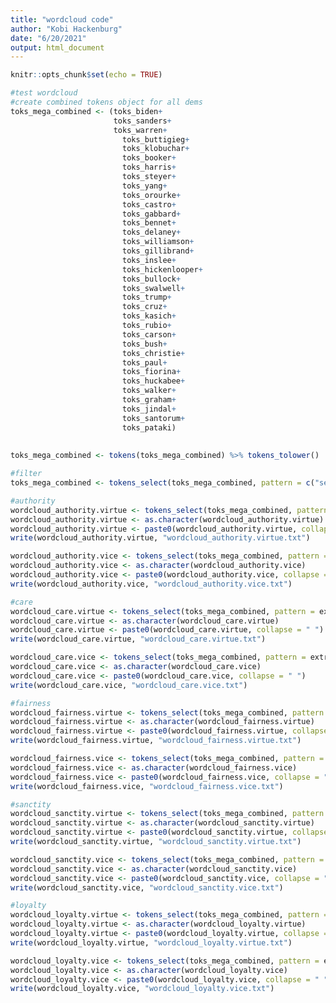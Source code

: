 ```yaml
---
title: "wordcloud code"
author: "Kobi Hackenburg"
date: "6/20/2021"
output: html_document
---
```


```r
knitr::opts_chunk$set(echo = TRUE)
```

```r
#test wordcloud
#create combined tokens object for all dems
toks_mega_combined <- (toks_biden+
                       toks_sanders+
                       toks_warren+
                         toks_buttigieg+
                         toks_klobuchar+
                         toks_booker+
                         toks_harris+
                         toks_steyer+
                         toks_yang+
                         toks_orourke+
                         toks_castro+
                         toks_gabbard+
                         toks_bennet+
                         toks_delaney+
                         toks_williamson+
                         toks_gillibrand+
                         toks_inslee+
                         toks_hickenlooper+
                         toks_bullock+
                         toks_swalwell+
                         toks_trump+
                         toks_cruz+
                         toks_kasich+
                         toks_rubio+
                         toks_carson+
                         toks_bush+
                         toks_christie+
                         toks_paul+
                         toks_fiorina+
                         toks_huckabee+
                         toks_walker+
                         toks_graham+
                         toks_jindal+
                         toks_santorum+
                         toks_pataki)
                         
                        
toks_mega_combined <- tokens(toks_mega_combined) %>% tokens_tolower()

#filter
toks_mega_combined <- tokens_select(toks_mega_combined, pattern = c("sexual", "president*", "presidential", "protect"), selection = "remove", valuetype = "glob")

#authority
wordcloud_authority.virtue <- tokens_select(toks_mega_combined, pattern = extracted_dict$authority.virtue_ex, valuetype = "glob") 
wordcloud_authority.virtue <- as.character(wordcloud_authority.virtue)
wordcloud_authority.virtue <- paste0(wordcloud_authority.virtue, collapse = " ")
write(wordcloud_authority.virtue, "wordcloud_authority.virtue.txt")

wordcloud_authority.vice <- tokens_select(toks_mega_combined, pattern = extracted_dict$authority.vice_ex, valuetype = "glob") 
wordcloud_authority.vice <- as.character(wordcloud_authority.vice)
wordcloud_authority.vice <- paste0(wordcloud_authority.vice, collapse = " ")
write(wordcloud_authority.vice, "wordcloud_authority.vice.txt")

#care
wordcloud_care.virtue <- tokens_select(toks_mega_combined, pattern = extracted_dict$care.virtue_ex, valuetype = "glob") 
wordcloud_care.virtue <- as.character(wordcloud_care.virtue)
wordcloud_care.virtue <- paste0(wordcloud_care.virtue, collapse = " ")
write(wordcloud_care.virtue, "wordcloud_care.virtue.txt")

wordcloud_care.vice <- tokens_select(toks_mega_combined, pattern = extracted_dict$care.vice_ex, valuetype = "glob") 
wordcloud_care.vice <- as.character(wordcloud_care.vice)
wordcloud_care.vice <- paste0(wordcloud_care.vice, collapse = " ")
write(wordcloud_care.vice, "wordcloud_care.vice.txt")

#fairness
wordcloud_fairness.virtue <- tokens_select(toks_mega_combined, pattern = extracted_dict$fairness.virtue_ex, valuetype = "glob") 
wordcloud_fairness.virtue <- as.character(wordcloud_fairness.virtue)
wordcloud_fairness.virtue <- paste0(wordcloud_fairness.virtue, collapse = " ")
write(wordcloud_fairness.virtue, "wordcloud_fairness.virtue.txt")

wordcloud_fairness.vice <- tokens_select(toks_mega_combined, pattern = extracted_dict$fairness.vice_ex, valuetype = "glob") 
wordcloud_fairness.vice <- as.character(wordcloud_fairness.vice)
wordcloud_fairness.vice <- paste0(wordcloud_fairness.vice, collapse = " ")
write(wordcloud_fairness.vice, "wordcloud_fairness.vice.txt")

#sanctity
wordcloud_sanctity.virtue <- tokens_select(toks_mega_combined, pattern = extracted_dict$sanctity.virtue_ex, valuetype = "glob") 
wordcloud_sanctity.virtue <- as.character(wordcloud_sanctity.virtue)
wordcloud_sanctity.virtue <- paste0(wordcloud_sanctity.virtue, collapse = " ")
write(wordcloud_sanctity.virtue, "wordcloud_sanctity.virtue.txt")

wordcloud_sanctity.vice <- tokens_select(toks_mega_combined, pattern = extracted_dict$sanctity.vice_ex, valuetype = "glob") 
wordcloud_sanctity.vice <- as.character(wordcloud_sanctity.vice)
wordcloud_sanctity.vice <- paste0(wordcloud_sanctity.vice, collapse = " ")
write(wordcloud_sanctity.vice, "wordcloud_sanctity.vice.txt")

#loyalty
wordcloud_loyalty.virtue <- tokens_select(toks_mega_combined, pattern = extracted_dict$loyalty.virtue_ex, valuetype = "glob") 
wordcloud_loyalty.virtue <- as.character(wordcloud_loyalty.virtue)
wordcloud_loyalty.virtue <- paste0(wordcloud_loyalty.virtue, collapse = " ")
write(wordcloud_loyalty.virtue, "wordcloud_loyalty.virtue.txt")

wordcloud_loyalty.vice <- tokens_select(toks_mega_combined, pattern = extracted_dict$loyalty.vice_ex, valuetype = "glob") 
wordcloud_loyalty.vice <- as.character(wordcloud_loyalty.vice)
wordcloud_loyalty.vice <- paste0(wordcloud_loyalty.vice, collapse = " ")
write(wordcloud_loyalty.vice, "wordcloud_loyalty.vice.txt")
```

